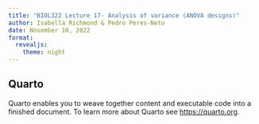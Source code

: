 ```yaml
---
title: "BIOL322 Lecture 17- Analysis of variance (ANOVA designs)"
author: Isabella Richmond & Pedro Peres-Neto
date: November 10, 2022
format: 
  revealjs:
    theme: night
---
```


## Quarto

Quarto enables you to weave together content and executable code into a finished document. To learn more about Quarto see <https://quarto.org>.
